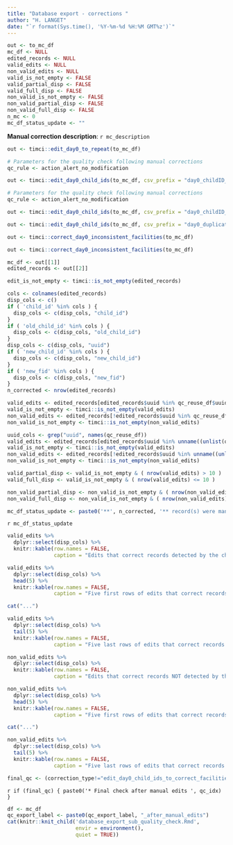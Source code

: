```yaml
---
title: "Database export - corrections "
author: "H. LANGET"
date: "`r format(Sys.time(), '%Y-%m-%d %H:%M GMT%z')`"
---
```


<!-- Initialisation -->

```r
out <- to_mc_df
mc_df <- NULL
edited_records <- NULL
valid_edits <- NULL
non_valid_edits <- NULL
valid_is_not_empty <- FALSE
valid_partial_disp <- FALSE
valid_full_disp <- FALSE
non_valid_is_not_empty <- FALSE
non_valid_partial_disp <- FALSE
non_valid_full_disp <- FALSE
n_mc <- 0
mc_df_status_update <- ""
```

**Manual correction description**: `r mc_description`

<!-- Type of possible corrections -->

```r
out <- timci::edit_day0_to_repeat(to_mc_df)

# Parameters for the quality check following manual corrections
qc_rule <- action_alert_no_modification
```

```r
out <- timci::edit_day0_child_ids(to_mc_df, csv_prefix = "day0_childID_correction_inconsistent_facility_check")

# Parameters for the quality check following manual corrections
qc_rule <- action_alert_no_modification
```

```r
out <- timci::edit_day0_child_ids(to_mc_df, csv_prefix = "day0_childID_correction_from_field")
```

```r
out <- timci::edit_day0_child_ids(to_mc_df, csv_prefix = "day0_duplicate_correction")
```

```r
out <- timci::correct_day0_inconsistent_facilities(to_mc_df)
```

```r
out <- timci::correct_day0_inconsistent_facilities(to_mc_df)
```

<!-- Display summary of valid and non-valid edits that were done -->

```r
mc_df <- out[[1]]
edited_records <- out[[2]]
```

```r
edit_is_not_empty <- timci::is_not_empty(edited_records)
```

```r
cols <- colnames(edited_records)
disp_cols <- c()
if ( 'child_id' %in% cols ) {
  disp_cols <- c(disp_cols, "child_id")
}
if ( 'old_child_id' %in% cols ) {
  disp_cols <- c(disp_cols, "old_child_id")
}
disp_cols <- c(disp_cols, "uuid")
if ( 'new_child_id' %in% cols ) {
  disp_cols <- c(disp_cols, "new_child_id")
}
if ( 'new_fid' %in% cols ) {
  disp_cols <- c(disp_cols, "new_fid")
}
n_corrected <- nrow(edited_records)
```

```r
valid_edits <- edited_records[edited_records$uuid %in% qc_reuse_df$uuid,]
valid_is_not_empty <- timci::is_not_empty(valid_edits)
non_valid_edits <- edited_records[!edited_records$uuid %in% qc_reuse_df$uuid,]
non_valid_is_not_empty <- timci::is_not_empty(non_valid_edits)
```

```r
uuid_cols <- grep("uuid", names(qc_reuse_df))
valid_edits <- edited_records[edited_records$uuid %in% unname((unlist(qc_reuse_df[colnames(qc_reuse_df[uuid_cols])]))),]
valid_is_not_empty <- timci::is_not_empty(valid_edits)
non_valid_edits <- edited_records[!edited_records$uuid %in% unname((unlist(qc_reuse_df[colnames(qc_reuse_df[uuid_cols])]))),]
non_valid_is_not_empty <- timci::is_not_empty(non_valid_edits)
```

```r
valid_partial_disp <- valid_is_not_empty & ( nrow(valid_edits) > 10 )
valid_full_disp <- valid_is_not_empty & ( nrow(valid_edits) <= 10 )
```

```r
non_valid_partial_disp <- non_valid_is_not_empty & ( nrow(non_valid_edits) > 10 )
non_valid_full_disp <- non_valid_is_not_empty & ( nrow(non_valid_edits) <= 10 )
```

```r
mc_df_status_update <- paste0('**', n_corrected, '** record(s) were manually edited in the ', db_name, ' database: **', nrow(valid_edits), '** edits that corrected instances detected by the check and **', nrow(non_valid_edits),'** edits that corrected instances not detected by the check.')
```

`r mc_df_status_update`

```r
valid_edits %>%
  dplyr::select(disp_cols) %>%
  knitr::kable(row.names = FALSE,
               caption = "Edits that correct records detected by the check")
```

```r
valid_edits %>%
  dplyr::select(disp_cols) %>%
  head(5) %>%
  knitr::kable(row.names = FALSE,
               caption = "Five first rows of edits that correct records detected by the check")
```

```r
cat("...")
```

```r
valid_edits %>%
  dplyr::select(disp_cols) %>%
  tail(5) %>%
  knitr::kable(row.names = FALSE,
               caption = "Five last rows of edits that correct records detected by the check")
```

```r
non_valid_edits %>%
  dplyr::select(disp_cols) %>%
  knitr::kable(row.names = FALSE,
               caption = "Edits that correct records NOT detected by the check")
```

```r
non_valid_edits %>%
  dplyr::select(disp_cols) %>%
  head(5) %>%
  knitr::kable(row.names = FALSE,
               caption = "Five first rows of edits that correct records NOT detected by the check")
```

```r
cat("...")
```

```r
non_valid_edits %>%
  dplyr::select(disp_cols) %>%
  tail(5) %>%
  knitr::kable(row.names = FALSE,
               caption = "Five last rows of edits that correct records NOT detected by the check")
```

<!-- Quality check run after manual edits -->

```r
final_qc <- (correction_type!="edit_day0_child_ids_to_correct_facilities_from_field_info")
```

`r if (final_qc) { paste0('* Final check after manual edits ', qc_idx) }`

```r
df <- mc_df
qc_export_label <- paste0(qc_export_label, "_after_manual_edits")
cat(knitr::knit_child('database_export_sub_quality_check.Rmd',
                      envir = environment(),
                      quiet = TRUE))
```
